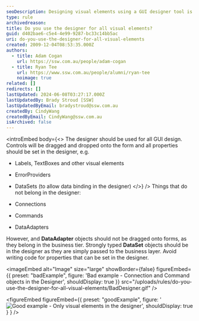 ```yaml
---
seoDescription: Designing visual elements using a GUI designer tool is recommended for creating efficient and maintainable code.
type: rule
archivedreason:
title: Do you use the designer for all visual elements?
guid: d402bae6-c5e4-4e99-9287-bc33c14bb5ac
uri: do-you-use-the-designer-for-all-visual-elements
created: 2009-12-04T08:53:35.000Z
authors:
  - title: Adam Cogan
    url: https://ssw.com.au/people/adam-cogan
  - title: Ryan Tee
    url: https://www.ssw.com.au/people/alumni/ryan-tee
    noimage: true
related: []
redirects: []
lastUpdated: 2024-06-08T03:27:17.000Z
lastUpdatedBy: Brady Stroud [SSW]
lastUpdatedByEmail: bradystroud@ssw.com.au
createdBy: CindyWang
createdByEmail: CindyWang@ssw.com.au
isArchived: false
---
```


<introEmbed
  body={<>
The designer should be used for all GUI design. Controls will be dragged and dropped onto the form and all properties should be set in the designer, e.g.

- Labels, TextBoxes and other visual elements
- ErrorProviders
- DataSets (to allow data binding in the designer)
  </>}
/>
Things that do not belong in the designer:

- Connections
- Commands
- DataAdapters

However, and **DataAdapter** objects should not be dragged onto forms, as they belong in the business tier. Strongly typed **DataSet** objects should be in the designer as they are simply passed to the business layer. Avoid writing code for properties that can be set in the designer.

<imageEmbed
  alt="Image"
  size="large"
  showBorder={false}
  figureEmbed={{
    preset: "badExample",
    figure: 'Bad example - Connection and Command objects in the Designer',
    shouldDisplay: true
  }}
  src="/uploads/rules/do-you-use-the-designer-for-all-visual-elements/BadDesigner.gif"
/>

<figureEmbed figureEmbed={{
  preset: "goodExample",
  figure: '![Good example - Only visual elements in the designer](/uploads/rules/do-you-use-the-designer-for-all-visual-elements/GoodDesigner.gif)',
  shouldDisplay: true
} } />
